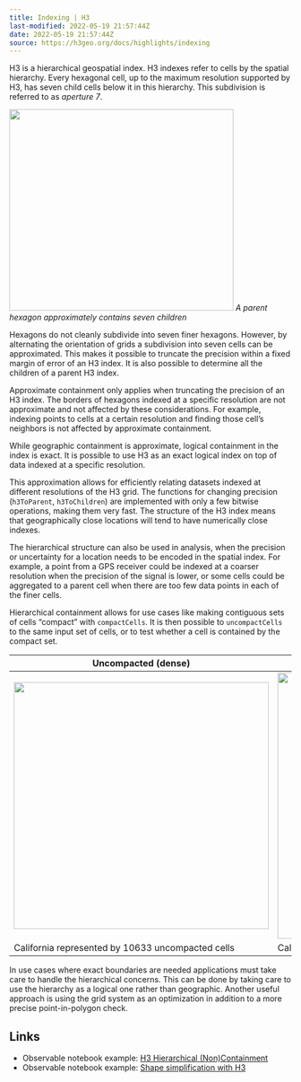 ```yaml
---
title: Indexing | H3
last-modified: 2022-05-19 21:57:44Z
date: 2022-05-19 21:57:44Z
source: https://h3geo.org/docs/highlights/indexing
---
```


H3 is a hierarchical geospatial index. H3 indexes refer to cells by the spatial hierarchy. Every hexagonal cell, up to the maximum resolution supported by H3, has seven child cells below it in this hierarchy. This subdivision is referred to as *aperture 7*.

<img width="400" height="359" src="../../../_resources/parent-child_072146e4179e48369bb9bc81d3400101.png"/>
*A parent hexagon approximately contains seven children*

Hexagons do not cleanly subdivide into seven finer hexagons. However, by alternating the orientation of grids a subdivision into seven cells can be approximated. This makes it possible to truncate the precision within a fixed margin of error of an H3 index. It is also possible to determine all the children of a parent H3 index.

Approximate containment only applies when truncating the precision of an H3 index. The borders of hexagons indexed at a specific resolution are not approximate and not affected by these considerations. For example, indexing points to cells at a certain resolution and finding those cell's neighbors is not affected by approximate containment.

While geographic containment is approximate, logical containment in the index is exact. It is possible to use H3 as an exact logical index on top of data indexed at a specific resolution.

This approximation allows for efficiently relating datasets indexed at different resolutions of the H3 grid. The functions for changing precision (`h3ToParent`, `h3ToChildren`) are implemented with only a few bitwise operations, making them very fast. The structure of the H3 index means that geographically close locations will tend to have numerically close indexes.

The hierarchical structure can also be used in analysis, when the precision or uncertainty for a location needs to be encoded in the spatial index. For example, a point from a GPS receiver could be indexed at a coarser resolution when the precision of the signal is lower, or some cells could be aggregated to a parent cell when there are too few data points in each of the finer cells.

Hierarchical containment allows for use cases like making contiguous sets of cells "compact" with `compactCells`. It is then possible to `uncompactCells` to the same input set of cells, or to test whether a cell is contained by the compact set.

| Uncompacted (dense) | Compacted (sparse) |
| --- | --- |
| <img width="455" height="440" src="../../../_resources/ca_uncompact_6_10633_1902e77d96244ddfa9383d050678b.png"/> | <img width="452" height="474" src="../../../_resources/ca_compact_6_901_331bf7b57ede4cca9d25f22a5cdb8303.png"/> |
| California represented by 10633 uncompacted cells | California represented by 901 compacted cells |

In use cases where exact boundaries are needed applications must take care to handle the hierarchical concerns. This can be done by taking care to use the hierarchy as a logical one rather than geographic. Another useful approach is using the grid system as an optimization in addition to a more precise point-in-polygon check.

## Links

- Observable notebook example: [H3 Hierarchical (Non)Containment](https://observablehq.com/@nrabinowitz/h3-hierarchical-non-containment?collection=@nrabinowitz/h3)
- Observable notebook example: [Shape simplification with H3](https://observablehq.com/@nrabinowitz/shape-simplification-with-h3?collection=@nrabinowitz/h3)